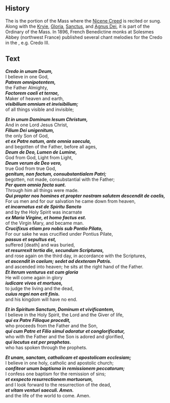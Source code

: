 <Initial text="Credo" />

## History

The <Definition lang="latin" anchor="credo" text="Credo" /> is the portion of the Mass where the [Nicene Creed](/liturgy/creeds/nicene-creed-with-filioque) is recited or sung. Along with the [Kryie](/liturgy/music/chants/kyrie), [Gloria](/liturgy/music/chants/gloria), [Sanctus](/liturgy/music/chants/sanctus), and [Agnus Dei](/liturgy/music/chants/agnus-dei), it is part of the Ordinary of the Mass. In 1896, French Benedictine monks at Solesmes Abbey (northwest France) published several chant melodies for the Credo in the *<Definition lang="latin" anchor="liber-usualis" text="Liber Usualis" />*, e.g. Credo III.

## Text

***Credo in unum Deum,***<br/>
I believe in one God,<br/>
***Patrem omnipotentem,***<br/>
the Father Almighty,<br/>
***Factorem caeli et terrae,***<br/>
Maker of heaven and earth,<br/>
***visibilium omnium et invisibilium;***<br/>
of all things visible and invisible;

***Et in unum Dominum Iesum Christum,***<br/>
And in one Lord Jesus Christ,<br/>
***Filium Dei unigenitum,***<br/>
the only Son of God,<br/>
***et ex Patre natum, ante omnia saecula,***<br/>
and begotten of the Father, before all ages,<br/>
***Deum de Deo, Lumen de Lumine,***<br/>
God from God, Light from Light,<br/>
***Deum verum de Deo vero,***<br/>
true God from true God,<br/>
***genitum, non factum, consubstantialem Patri;***<br/>
begotten, not made, consubstantial with the Father;<br/>
***Per quem omnia facta sunt.***<br/>
Through him all things were made.<br/>
***Qui propter nos homines et propter nostram salutem descendit de caelis,***<br/>
For us men and for our salvation he came down from heaven,<br/>
***et incarnatus est de Spiritu Sancto***<br/>
and by the Holy Spirit was incarnate<br/>
***ex Maria Virgine, et homo factus est.***<br/>
of the Virgin Mary, and became man.<br/>
***Crucifixus etiam pro nobis sub Pontio Pilato,***<br/>
For our sake he was crucified under Pontius Pilate,<br/>
***passus et sepultus est,***<br/>
suffered [death] and was buried,<br/>
***et resurrexit tertia die, secundum Scripturas,***<br/>
and rose again on the third day, in accordance with the Scriptures,<br/>
***et ascendit in caelum; sedet ad dexteram Patris.***<br/>
and ascended into heaven; he sits at the right hand of the Father.<br/>
***Et iterum venturus est cum gloria***<br/>
He will come again in glory<br/>
***iudicare vivos et mortuos,***<br/>
to judge the living and the dead,<br/>
***cuius regni non erit finis.***<br/>
and his kingdom will have no end.

***Et in Spiritum Sanctum, Dominum et vivificantem,***<br/>
I believe in the Holy Spirit, the Lord and the Giver of life,<br/>
***qui ex Patre Filioque procedit,***<br/>
who proceeds from the Father and the Son,<br/>
***qui cum Patre et Filio simul adoratur et conglorificatur,***<br/>
who with the Father and the Son is adored and glorified,<br/>
***qui locutus est per prophetas.***<br/>
who has spoken through the prophets.

***Et unam, sanctam, catholicam et apostolicam ecclesiam;***<br/>
I believe in one holy, catholic and apostolic church;<br/>
***confiteor unum baptisma in remissionem peccatorum;***<br/>
I confess one baptism for the remission of sins;<br/>
***et exspecto resurrectionem mortuorum,***<br/>
and I look forward to the resurrection of the dead,<br/>
***et vitam venturi saeculi. Amen.***<br/>
and the life of the world to come. Amen.
